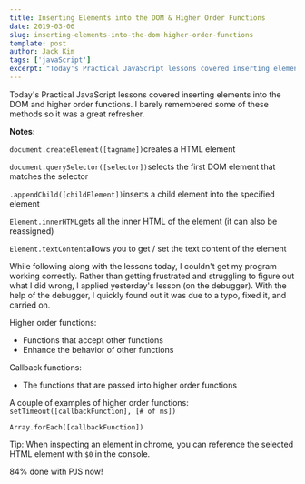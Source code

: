 ```yaml
---
title: Inserting Elements into the DOM & Higher Order Functions
date: 2019-03-06
slug: inserting-elements-into-the-dom-higher-order-functions
template: post
author: Jack Kim
tags: ['javaScript']
excerpt: "Today's Practical JavaScript lessons covered inserting elements into the DOM and higher order functions." 
---
```


<MDXWrapper>


Today's Practical JavaScript lessons covered inserting elements into the DOM and higher order functions. I barely remembered some of these methods so it was a great refresher.

**Notes:**

`document.createElement([tagname])`creates a HTML element

`document.querySelector([selector])`selects the first DOM element that matches the selector

`.appendChild([childElement])`inserts a child element into the specified element

`Element.innerHTML`gets all the inner HTML of the element (it can also be reassigned)

`Element.textContent`allows you to get / set the text content of the element

While following along with the lessons today, I couldn't get my program working correctly. Rather than getting frustrated and struggling to figure out what I did wrong, I applied yesterday's lesson (on the debugger). With the help of the debugger, I quickly found out it was due to a typo, fixed it, and carried on.

Higher order functions:  
- Functions that accept other functions  
- Enhance the behavior of other functions

Callback functions:  
- The functions that are passed into higher order functions

A couple of examples of higher order functions:  
`setTimeout([callbackFunction], [# of ms])`

`Array.forEach([callbackFunction])`

Tip: When inspecting an element in chrome, you can reference the selected HTML element with `$0` in the console.

84% done with PJS now!

</MDXWrapper>
